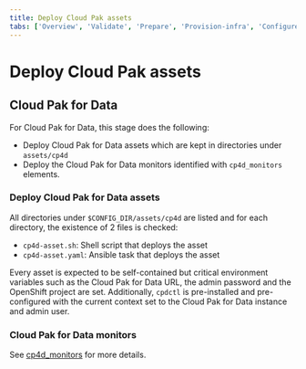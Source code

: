 ```yaml
---
title: Deploy Cloud Pak assets
tabs: ['Overview', 'Validate', 'Prepare', 'Provision-infra', 'Configure-infra', 'Install-cloud-pak', 'Configure-cloud-pak', 'Deploy-assets', 'Smoke-tests']
---
```


# Deploy Cloud Pak assets

## Cloud Pak for Data
For Cloud Pak for Data, this stage does the following:
* Deploy Cloud Pak for Data assets which are kept in directories under `assets/cp4d`
* Deploy the Cloud Pak for Data monitors identified with `cp4d_monitors` elements.

### Deploy Cloud Pak for Data assets
All directories under `$CONFIG_DIR/assets/cp4d` are listed and for each directory, the existence of 2 files is checked:
* `cp4d-asset.sh`: Shell script that deploys the asset
* `cp4d-asset.yaml`: Ansible task that deploys the asset

Every asset is expected to be self-contained but critical environment variables such as the Cloud Pak for Data URL, the admin password and the OpenShift project are set. Additionally, `cpdctl` is pre-installed and pre-configured with the current context set to the Cloud Pak for Data instance and admin user.

### Cloud Pak for Data monitors
See [cp4d_monitors](/cpd-design/objects/cp4d_monitors) for more details.